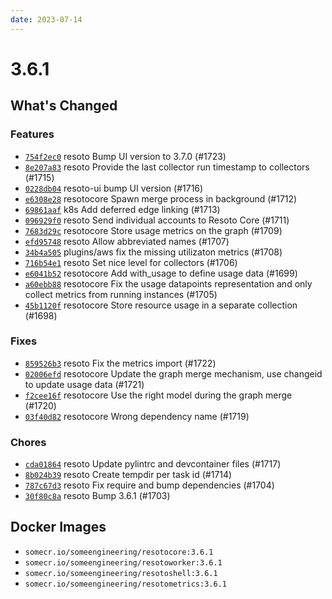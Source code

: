 ```yaml
---
date: 2023-07-14
---
```


# 3.6.1

## What's Changed

### Features

- [`754f2ec0`](https://github.com/someengineering/resoto/commit/754f2ec0) <span class="badge badge--secondary">resoto</span> Bump UI version to 3.7.0 (#1723)
- [`8e207a83`](https://github.com/someengineering/resoto/commit/8e207a83) <span class="badge badge--secondary">resoto</span> Provide the last collector run timestamp to collectors (#1715)
- [`0228db04`](https://github.com/someengineering/resoto/commit/0228db04) <span class="badge badge--secondary">resoto-ui</span> bump UI version (#1716)
- [`e6308e28`](https://github.com/someengineering/resoto/commit/e6308e28) <span class="badge badge--secondary">resotocore</span> Spawn merge process in background (#1712)
- [`69861aaf`](https://github.com/someengineering/resoto/commit/69861aaf) <span class="badge badge--secondary">k8s</span> Add deferred edge linking (#1713)
- [`096929f0`](https://github.com/someengineering/resoto/commit/096929f0) <span class="badge badge--secondary">resoto</span> Send individual accounts to Resoto Core (#1711)
- [`7683d29c`](https://github.com/someengineering/resoto/commit/7683d29c) <span class="badge badge--secondary">resotocore</span> Store usage metrics on the graph (#1709)
- [`efd95748`](https://github.com/someengineering/resoto/commit/efd95748) <span class="badge badge--secondary">resoto</span> Allow abbreviated names (#1707)
- [`34b4a505`](https://github.com/someengineering/resoto/commit/34b4a505) <span class="badge badge--secondary">plugins/aws</span> fix the missing utilizaton metrics (#1708)
- [`716b54e1`](https://github.com/someengineering/resoto/commit/716b54e1) <span class="badge badge--secondary">resoto</span> Set nice level for collectors (#1706)
- [`e6041b52`](https://github.com/someengineering/resoto/commit/e6041b52) <span class="badge badge--secondary">resotocore</span> Add with_usage to define usage data (#1699)
- [`a60ebb88`](https://github.com/someengineering/resoto/commit/a60ebb88) <span class="badge badge--secondary">resotocore</span> Fix the usage datapoints representation and only collect metrics from running instances (#1705)
- [`45b1120f`](https://github.com/someengineering/resoto/commit/45b1120f) <span class="badge badge--secondary">resotocore</span> Store resource usage in a separate collection (#1698)

### Fixes

- [`859526b3`](https://github.com/someengineering/resoto/commit/859526b3) <span class="badge badge--secondary">resoto</span> Fix the metrics import (#1722)
- [`02006efd`](https://github.com/someengineering/resoto/commit/02006efd) <span class="badge badge--secondary">resotocore</span> Update the graph merge mechanism, use changeid to update usage data (#1721)
- [`f2cee16f`](https://github.com/someengineering/resoto/commit/f2cee16f) <span class="badge badge--secondary">resotocore</span> Use the right model during the graph merge (#1720)
- [`03f40d82`](https://github.com/someengineering/resoto/commit/03f40d82) <span class="badge badge--secondary">resotocore</span> Wrong dependency name (#1719)

### Chores

- [`cda01864`](https://github.com/someengineering/resoto/commit/cda01864) <span class="badge badge--secondary">resoto</span> Update pylintrc and devcontainer files (#1717)
- [`8b024b39`](https://github.com/someengineering/resoto/commit/8b024b39) <span class="badge badge--secondary">resoto</span> Create tempdir per task id (#1714)
- [`787c67d3`](https://github.com/someengineering/resoto/commit/787c67d3) <span class="badge badge--secondary">resoto</span> Fix require and bump dependencies (#1704)
- [`30f80c8a`](https://github.com/someengineering/resoto/commit/30f80c8a) <span class="badge badge--secondary">resoto</span> Bump 3.6.1 (#1703)

<!--truncate-->

## Docker Images

- `somecr.io/someengineering/resotocore:3.6.1`
- `somecr.io/someengineering/resotoworker:3.6.1`
- `somecr.io/someengineering/resotoshell:3.6.1`
- `somecr.io/someengineering/resotometrics:3.6.1`
